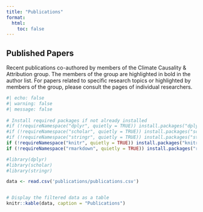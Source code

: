 ```yaml
---
title: "Publications"
format:
  html:
    toc: false
---
```


## Published Papers

Recent publications co-authored by members of the Climate Causality & Attribution group. The members of the group are highlighted in bold in the author list. For papers related to specific research topics or highlighted by members of the group, please consult the pages of individual researchers.

```r
#| echo: false
#| warning: false
#| message: false
 
# Install required packages if not already installed
#if (!requireNamespace("dplyr", quietly = TRUE)) install.packages("dplyr")
#if (!requireNamespace("scholar", quietly = TRUE)) install.packages("scholar")
#if (!requireNamespace("stringr", quietly = TRUE)) install.packages("stringr")
if (!requireNamespace("knitr", quietly = TRUE)) install.packages("knitr")
if (!requireNamespace("rmarkdown", quietly = TRUE)) install.packages("rmarkdown")

#library(dplyr)
#library(scholar)
#library(stringr)

data <- read.csv('publications/publications.csv')


# Display the filtered data as a table
knitr::kable(data, caption = "Publications")
```
